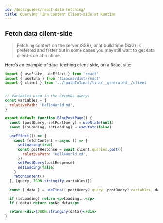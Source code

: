 ```yaml
---
id: /docs/guides/react-data-fetching/
title: Querying Tina Content Client-side at Runtime
---
```


## Fetch data client-side

> Fetching content on the server (SSR), or at build time (SSG) is preferred and faster but in some cases you may still want to get data client-side at runtime.

Here's an example of data-fetching client-side, on a React site:

```jsx
import { useState, useEffect } from 'react'
import { useTina } from 'tinacms/dist/react'
import { client } from '../[pathToTina]/tina/__generated__/client'


// Variables used in the GraphQL query;
const variables = {
  relativePath: 'HelloWorld.md',
}

export default function BlogPostPage() {
  const [postQuery, setPostQuery] = useState(null)
  const [isLoading, setLoading] = useState(false)

  useEffect(() => {
    const fetchContent = async () => {
      setLoading(true)
      const postResponse = await client.queries.post({
        relativePath: 'HelloWorld.md',
      })
      setPostQuery(postResponse)
      setLoading(false)
    }
    fetchContent()
  }, [query, JSON.stringify(variables)])

  const { data } = useTina({ postQuery?.query, postQuery?.variables, data: postQuery?.data })

  if (isLoading) return <p>Loading...</p>
  if (!data) return <p>No data</p>

  return <div>{JSON.stringify(data)}</div>
}
```
